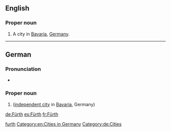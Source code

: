 ==English==
{{wikipedia}}

===Proper noun===
{{en-proper noun}}

# A city in [[Bavaria]], [[Germany]].

[[Category:English terms spelled with Ü|furth]]
[[Category:en:Cities in Germany]]

----

==German==
{{wikipedia|lang=de}}

===Pronunciation===
* {{audio|De-Fürth.OGG|Audio|lang=de}}

===Proper noun===
{{de-proper noun}}

# {{l|en|Fürth}} ([[independent city]] in [[Bavaria]], Germany)

[[Category:de:Cities]]

[[de:Fürth]]
[[es:Fürth]]
[[fr:Fürth]]